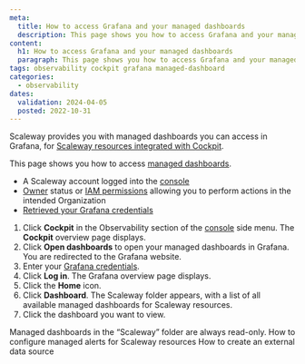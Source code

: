 ```yaml
---
meta:
  title: How to access Grafana and your managed dashboards
  description: This page shows you how to access Grafana and your managed dashboards
content:
  h1: How to access Grafana and your managed dashboards
  paragraph: This page shows you how to access Grafana and your managed dashboards
tags: observability cockpit grafana managed-dashboard
categories:
  - observability
dates:
  validation: 2024-04-05
  posted: 2022-10-31
---
```


Scaleway provides you with managed dashboards you can access in Grafana, for [Scaleway resources integrated with Cockpit](/observability/cockpit/reference-content/cockpit-limitations/#product-integration-into-cockpit).

This page shows you how to access [managed dashboards](/observability/cockpit/concepts/#managed-dashboards).

<Macro id="cockpit-update-dashboards" />

<Macro id="requirements" />

  - A Scaleway account logged into the [console](https://console.scaleway.com)
  - [Owner](/identity-and-access-management/iam/concepts/#owner) status or [IAM permissions](/identity-and-access-management/iam/concepts/#permission) allowing you to perform actions in the intended Organization
  - [Retrieved your Grafana credentials](/observability/cockpit/how-to/retrieve-grafana-credentials/)


1. Click **Cockpit** in the Observability section of the [console](https://console.scaleway.com/) side menu. The **Cockpit** overview page displays.
2. Click **Open dashboards** to open your managed dashboards in Grafana. You are redirected to the Grafana website.
3. Enter your [Grafana credentials](/observability/cockpit/how-to/retrieve-grafana-credentials/).
4. Click **Log in**. The Grafana overview page displays.
5. Click the **Home** icon.
6. Click **Dashboard**. The Scaleway folder appears, with a list of all available managed dashboards for Scaleway resources.
7. Click the dashboard you want to view.

<Message type="important">
 Managed dashboards in the “Scaleway” folder are always read-only.
</Message>


<Navigation title="See also">
  <PreviousButton to="/observability/cockpit/how-to/configure-alerts-for-scw-resources/">How to configure managed alerts for Scaleway resources</PreviousButton>
  <NextButton to="/observability/cockpit/how-to/create-external-data-sources/">How to create an external data source</NextButton>
</Navigation>

